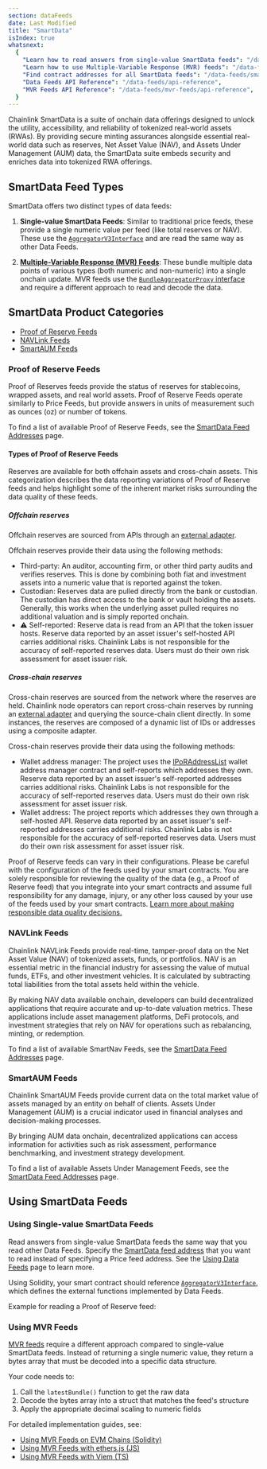 ```yaml
---
section: dataFeeds
date: Last Modified
title: "SmartData"
isIndex: true
whatsnext:
  {
    "Learn how to read answers from single-value SmartData feeds": "/data-feeds/using-data-feeds",
    "Learn how to use Multiple-Variable Response (MVR) feeds": "/data-feeds/mvr-feeds",
    "Find contract addresses for all SmartData feeds": "/data-feeds/smartdata/addresses",
    "Data Feeds API Reference": "/data-feeds/api-reference",
    "MVR Feeds API Reference": "/data-feeds/mvr-feeds/api-reference",
  }
---
```



Chainlink SmartData is a suite of onchain data offerings designed to unlock the utility, accessibility, and reliability of tokenized real-world assets (RWAs). By providing secure minting assurances alongside essential real-world data such as reserves, Net Asset Value (NAV), and Assets Under Management (AUM) data, the SmartData suite embeds security and enriches data into tokenized RWA offerings.

## SmartData Feed Types

SmartData offers two distinct types of data feeds:

1. **Single-value SmartData Feeds**: Similar to traditional price feeds, these provide a single numeric value per feed (like total reserves or NAV). These use the [`AggregatorV3Interface`](/data-feeds/api-reference#aggregatorv3interface) and are read the same way as other Data Feeds.

1. **[Multiple-Variable Response (MVR) Feeds](/data-feeds/mvr-feeds)**: These bundle multiple data points of various types (both numeric and non-numeric) into a single onchain update. MVR feeds use the [`BundleAggregatorProxy` interface](/data-feeds/mvr-feeds/api-reference#ibundleaggregatorproxy) and require a different approach to read and decode the data.

## SmartData Product Categories

- [Proof of Reserve Feeds](#proof-of-reserve-feeds)
- [NAVLink Feeds](#navlink-feeds)
- [SmartAUM Feeds](#smartaum-feeds)

### Proof of Reserve Feeds

Proof of Reserves feeds provide the status of reserves for stablecoins, wrapped assets, and real world assets. Proof of Reserve Feeds operate similarly to Price Feeds, but provide answers in units of measurement such as ounces (oz) or number of tokens.

To find a list of available Proof of Reserve Feeds, see the [SmartData Feed Addresses](/data-feeds/smartdata/addresses) page.

#### Types of Proof of Reserve Feeds

Reserves are available for both offchain assets and cross-chain assets. This categorization describes the data reporting variations of Proof of Reserve feeds and helps highlight some of the inherent market risks surrounding the data quality of these feeds.

##### Offchain reserves

Offchain reserves are sourced from APIs through an [external adapter](/chainlink-nodes/external-adapters/external-adapters).

<ClickToZoom src="/images/data-feed/off-chain-reserves.webp" />

Offchain reserves provide their data using the following methods:

- Third-party: An auditor, accounting firm, or other third party audits and verifies reserves. This is done by combining both fiat and investment assets into a numeric value that is reported against the token.
- Custodian: Reserves data are pulled directly from the bank or custodian. The custodian has direct access to the bank or vault holding the assets. Generally, this works when the underlying asset pulled requires no additional valuation and is simply reported onchain.
- ⚠️ Self-reported: Reserve data is read from an API that the token issuer hosts. Reserve data reported by an asset issuer's self-hosted API carries additional risks. Chainlink Labs is not responsible for the accuracy of self-reported reserves data. Users must do their own risk assessment for asset issuer risk.

##### Cross-chain reserves

Cross-chain reserves are sourced from the network where the reserves are held. Chainlink node operators can report cross-chain reserves by running an [external adapter](/chainlink-nodes/external-adapters/external-adapters) and querying the source-chain client directly. In some instances, the reserves are composed of a dynamic list of IDs or addresses using a composite adapter.

<ClickToZoom src="/images/data-feed/cross-chain-reserves.webp" />

Cross-chain reserves provide their data using the following methods:

- Wallet address manager: The project uses the [IPoRAddressList](https://github.com/smartcontractkit/chainlink/blob/contracts-v1.3.0/contracts/src/v0.8/interfaces/PoRAddressList.sol) wallet address manager contract and self-reports which addresses they own. Reserve data reported by an asset issuer's self-reported addresses carries additional risks. Chainlink Labs is not responsible for the accuracy of self-reported reserves data. Users must do their own risk assessment for asset issuer risk.
- Wallet address: The project reports which addresses they own through a self-hosted API. Reserve data reported by an asset issuer's self-reported addresses carries additional risks. Chainlink Labs is not responsible for the accuracy of self-reported reserves data. Users must do their own risk assessment for asset issuer risk.

<Aside title="Disclaimer" type="caution">
  <p>
    Proof of Reserve feeds can vary in their configurations. Please be careful with the configuration of the feeds used
    by your smart contracts. You are solely responsible for reviewing the quality of the data (e.g., a Proof of Reserve
    feed) that you integrate into your smart contracts and assume full responsibility for any damage, injury, or any
    other loss caused by your use of the feeds used by your smart contracts.
    <a href="/data-feeds/selecting-data-feeds#risk-mitigation">
      Learn more about making responsible data quality decisions.
    </a>
  </p>
</Aside>

### NAVLink Feeds

Chainlink NAVLink Feeds provide real-time, tamper-proof data on the Net Asset Value (NAV) of tokenized assets, funds, or portfolios. NAV is an essential metric in the financial industry for assessing the value of mutual funds, ETFs, and other investment vehicles. It is calculated by subtracting total liabilities from the total assets held within the vehicle.

By making NAV data available onchain, developers can build decentralized applications that require accurate and up-to-date valuation metrics. These applications include asset management platforms, DeFi protocols, and investment strategies that rely on NAV for operations such as rebalancing, minting, or redemption.

To find a list of available SmartNav Feeds, see the [SmartData Feed Addresses](/data-feeds/smartdata/addresses) page.

### SmartAUM Feeds

Chainlink SmartAUM Feeds provide current data on the total market value of assets managed by an entity on behalf of clients. Assets Under Management (AUM) is a crucial indicator used in financial analyses and decision-making processes.

By bringing AUM data onchain, decentralized applications can access information for activities such as risk assessment, performance benchmarking, and investment strategy development.

To find a list of available Assets Under Management Feeds, see the [SmartData Feed Addresses](/data-feeds/smartdata/addresses) page.

## Using SmartData Feeds

### Using Single-value SmartData Feeds

Read answers from single-value SmartData feeds the same way that you read other Data Feeds. Specify the [SmartData feed address](/data-feeds/smartdata/addresses) that you want to read instead of specifying a Price feed address. See the [Using Data Feeds](/data-feeds/using-data-feeds) page to learn more.

Using Solidity, your smart contract should reference [`AggregatorV3Interface`](https://github.com/smartcontractkit/chainlink/blob/contracts-v1.3.0/contracts/src/v0.8/shared/interfaces/AggregatorV3Interface.sol), which defines the external functions implemented by Data Feeds.

Example for reading a Proof of Reserve feed:

<CodeSample src="samples/DataFeeds/ReserveConsumerV3.sol" />

### Using MVR Feeds

[MVR feeds](/data-feeds/mvr-feeds) require a different approach compared to single-value SmartData feeds. Instead of returning a single numeric value, they return a bytes array that must be decoded into a specific data structure.

Your code needs to:

1. Call the `latestBundle()` function to get the raw data
1. Decode the bytes array into a struct that matches the feed's structure
1. Apply the appropriate decimal scaling to numeric fields

For detailed implementation guides, see:

- [Using MVR Feeds on EVM Chains (Solidity)](/data-feeds/mvr-feeds/guides/evm-solidity)
- [Using MVR Feeds with ethers.js (JS)](/data-feeds/mvr-feeds/guides/ethersjs)
- [Using MVR Feeds with Viem (TS)](/data-feeds/mvr-feeds/guides/viem)
